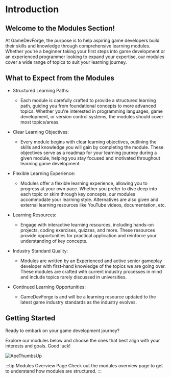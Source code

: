 
# Introduction

## Welcome to the Modules Section!

At GameDevForge, the purpose is to help aspiring game developers build their skills and knowledge through comprehensive learning modules.
Whether you're a beginner taking your first steps into game development or an experienced programmer looking to expand your expertise,
our modules cover a wide range of topics to suit your learning journey.

## What to Expect from the Modules

- Structured Learning Paths:

    - Each module is carefully crafted to provide a structured learning path, guiding you from foundational concepts to more advanced topics.
      Whether you're interested in programming languages, game development, or version control systems, the modules should cover most topics/areas.

- Clear Learning Objectives:

    - Every module begins with clear learning objectives, outlining the skills and knowledge you will gain by completing the module.
      These objectives serve as a roadmap for your learning journey during a given module, helping you stay focused and motivated throughout learning game development.

 - Flexible Learning Experience:

    - Modules offer a flexible learning experience, allowing you to progress at your own pace.
      Whether you prefer to dive deep into each topic or skim through key concepts, our modules accommodate your learning style.
      Alternatives are also given and external learning resources like YouTube videos, documentation, etc.

- Learning Resources:

    - Engage with interactive learning resources, including hands-on projects, coding exercises, quizzes, and more.
      These resources provide opportunities for practical application and reinforce your understanding of key concepts.

- Industry Standard Quality:

    - Modules are written by an Experienced and active senior gameplay developer with first-hand knowledge of the topics we are going over.
      These modules are crafted with current industry processes in mind and include topics rarely discussed in universities.

- Continued Learning Opportunities:

    - GameDevForge is and will be a learning resource updated to the latest game industry standards as the industry evolves.

## Getting Started

Ready to embark on your game development journey?

Explore our modules below and choose the ones that best align with your interests and goals. Good luck!

![ApeThumbsUp](./img/ApeThumbsUp.webp)

:::tip Modules Overview Page
Check out the modules overview page to get to understand how modules are structured.
:::